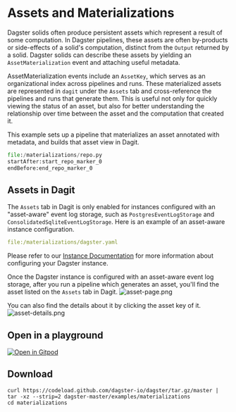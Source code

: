 
# Assets and Materializations

<ExampleReferenceLink filePath="examples/materializations" />

Dagster solids often produce persistent assets which represent a result of some computation. In
Dagster pipelines, these assets are often by-products or side-effects of a solid's computation,
distinct from the `Output` returned by a solid. Dagster solids can describe these assets by
yielding an `AssetMaterialization` event and attaching useful metadata.

AssetMaterialization events include an `AssetKey`, which serves as an organizational index across
pipelines and runs. These materialized assets are represented in `dagit` under the `Assets` tab and
cross-reference the pipelines and runs that generate them. This is useful not only for quickly
viewing the status of an asset, but also for better understanding the relationship over time between
the asset and the computation that created it.

This example sets up a pipeline that materializes an asset annotated with metadata, and builds that
asset view in Dagit.

```python literalinclude caption=repo.py
file:/materializations/repo.py
startAfter:start_repo_marker_0
endBefore:end_repo_marker_0
```

## Assets in Dagit

The `Assets` tab in Dagit is only enabled for instances configured with an "asset-aware"
event log storage, such as `PostgresEventLogStorage` and `ConsolidatedSqliteEventLogStorage`. Here
is an example of an asset-aware instance configuration.

```yaml literalinclude caption=dagster.yaml
file:/materializations/dagster.yaml
```

Please refer to our [Instance Documentation](/overview/instances/dagster-instance#instance-configuration-yaml)
for more information about configuring your Dagster instance.

Once the Dagster instance is configured with an asset-aware event log storage, after you run a
pipeline which generates an asset, you'll find the asset listed on the `Assets` tab in Dagit.
![asset-page.png](/assets/images/examples/materializations/asset-page.png)

You can also find the details about it by clicking the asset key of it.
![asset-details.png](/assets/images/examples/materializations/asset-details.png)

## Open in a playground

[![Open in Gitpod](https://gitpod.io/button/open-in-gitpod.svg)](https://gitpod.io/#EXAMPLE=materializations/https://github.com/dagster-io/dagster)

## Download

```
curl https://codeload.github.com/dagster-io/dagster/tar.gz/master | tar -xz --strip=2 dagster-master/examples/materializations
cd materializations
```
